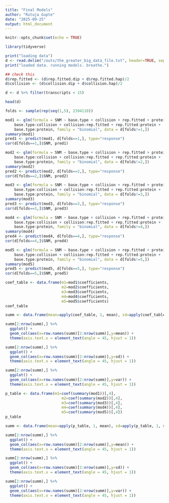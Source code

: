 ```yaml
---
title: "Final Models"
author: "Rutuja Gupte"
date: "2025-09-25"
output: html_document
---
```


```r
knitr::opts_chunk$set(echo = TRUE)
```

```r
library(tidyverse)
```

```r
print("loading data")
d <- read.delim("/outs/the_greater_big_data_file.txt", header=TRUE, sep=" ")
print("loaded data. running models. breathe.")
```

```r

## check this
d$rep.fitted <- (d$rep.fitted.dip + d$rep.fitted.hap)/2
d$collision <- (d$collision.dip + d$collision.hap)/2

d <- d %>% filter(transcripts < 15)

head(d)
```
```r
folds <- sample(rep(seq(1,5), 2394110))
```

```r
mod1 <- glm(formula = SNM ~ base.type + collision + rep.fitted + protein +
    base.type:collision + collision:rep.fitted + rep.fitted:protein +
    base.type:protein, family = "binomial", data = d[folds!=1,])
summary(mod1)
pred1 <- predict(mod1, d[folds==1,], type="response")
cor(d[folds==1,]$SNM, pred1)
```

```r
mod2 <- glm(formula = SNM ~ base.type + collision + rep.fitted + protein +
    base.type:collision + collision:rep.fitted + rep.fitted:protein +
    base.type:protein, family = "binomial", data = d[folds!=2,])
summary(mod2)
pred2 <- predict(mod2, d[folds==2,], type="response")
cor(d[folds==2,]$SNM, pred2)
```

```r
mod3 <- glm(formula = SNM ~ base.type + collision + rep.fitted + protein +
    base.type:collision + collision:rep.fitted + rep.fitted:protein +
    base.type:protein, family = "binomial", data = d[folds!=3,])
summary(mod3)
pred3 <- predict(mod3, d[folds==3,], type="response")
cor(d[folds==3,]$SNM, pred3)
```

```r
mod4 <- glm(formula = SNM ~ base.type + collision + rep.fitted + protein +
    base.type:collision + collision:rep.fitted + rep.fitted:protein +
    base.type:protein, family = "binomial", data = d[folds!=4,])
summary(mod4)
pred4 <- predict(mod4, d[folds==4,], type="response")
cor(d[folds==4,]$SNM, pred4)
```

```r
mod5 <- glm(formula = SNM ~ base.type + collision + rep.fitted + protein +
    base.type:collision + collision:rep.fitted + rep.fitted:protein +
    base.type:protein, family = "binomial", data = d[folds!=5,])
summary(mod5)
pred5 <- predict(mod5, d[folds==5,], type="response")
cor(d[folds==5,]$SNM, pred5)
```

```r
coef_table <- data.frame(m1=mod1$coefficients, 
                         m2=mod2$coefficients, 
                         m3=mod3$coefficients, 
                         m4=mod4$coefficients,
                         m5=mod5$coefficients)
coef_table
```

```r
summ <- data.frame(mean=apply(coef_table, 1, mean), sd=apply(coef_table, 1, sd), var=apply(coef_table, 1, var))

summ[2:nrow(summ),] %>% 
  ggplot() +
  geom_col(aes(x=row.names(summ)[2:nrow(summ)],y=mean)) +
  theme(axis.text.x = element_text(angle = 45, hjust = 1)) 

summ[2:nrow(summ),] %>% 
  ggplot() +
  geom_col(aes(x=row.names(summ)[2:nrow(summ)],y=sd)) +
  theme(axis.text.x = element_text(angle = 45, hjust = 1)) 

summ[2:nrow(summ),] %>% 
  ggplot() +
  geom_col(aes(x=row.names(summ)[2:nrow(summ)],y=var)) +
  theme(axis.text.x = element_text(angle = 45, hjust = 1)) 
```

```r
p_table <- data.frame(m1=coef(summary(mod1))[,4], 
                         m2=coef(summary(mod2))[,4], 
                         m3=coef(summary(mod3))[,4], 
                         m4=coef(summary(mod4))[,4],
                         m5=coef(summary(mod5))[,4])
p_table
```

```r
summ <- data.frame(mean=apply(p_table, 1, mean), sd=apply(p_table, 1, sd), var=apply(p_table, 1, var))

summ[2:nrow(summ),] %>% 
  ggplot() +
  geom_col(aes(x=row.names(summ)[2:nrow(summ)],y=mean)) +
  theme(axis.text.x = element_text(angle = 45, hjust = 1)) 

summ[2:nrow(summ),] %>% 
  ggplot() +
  geom_col(aes(x=row.names(summ)[2:nrow(summ)],y=sd)) +
  theme(axis.text.x = element_text(angle = 45, hjust = 1)) 

summ[2:nrow(summ),] %>% 
  ggplot() +
  geom_col(aes(x=row.names(summ)[2:nrow(summ)],y=var)) +
  theme(axis.text.x = element_text(angle = 45, hjust = 1)) 
```


